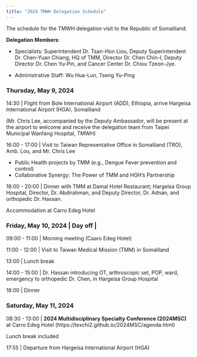 ```yaml
---
title: "2024 TMWH Delegation Schedule"
---
```


The schedule for the TMWH delegation visit to the Republic of Somaliland:

**Delegation Members**:

- Specialists: Superintendent Dr. Tsan-Hon Liou, Deputy Superintendent Dr. Chen-Yuan Chiang; HQ of TMM, Director Dr. Chen Chin-I, Deputy Director Dr. Chen Yu-Pin, and Cancer Center Dr. Chiou Tzeon-Jye.

- Administrative Staff: Wu Hua-Lun, Tseng Yu-Ping


### Thursday, May 9, 2024

14:30 | Flight from Bole International Airport (ADD), Ethiopia, arrive Hargeisa International Airport (HGA), Somaliland

(Mr. Chris Lee, accompanied by the Deputy Ambassador, will be present at the airport to welcome and receive the delegation team from Taipei Municipal Wanfang Hospital, TMWH)


16:00 - 17:00 | Visit to Taiwan Representative Office in Somaliland (TRO), Amb. Lou, and Mr. Chris Lee

  - Public Health projects by TMM (e.g., Dengue Fever prevention and control)
  - Collaborative Synergy: The Power of TMM and HGH's Partnership

18:00 - 20:00 | Dinner with TMM at Damal Hotel Restaurant;
Hargeisa Group Hospital, Director, Dr. Abdirahman, and Deputy Director, Dr. Adnan, and orthopedic Dr. Hassan.

<!-- (inviting) MoHD director general Dr. Hergeye; -->

Accommodation at Carro Edeg Hotel

### Friday, May 10, 2024 | Day off | 

09:00 - 11:00 | Morning meeting (Caaro Edeg Hotel)

11:00 - 12:00 | Visit to Taiwan Medical Mission (TMM) in Somaliland

13:00 | Lunch break

14:00 - 15:00 | Dr. Hassan introducing OT, arthroscopic set, POP, ward, emergency to orthopedic Dr. Chen, in Hargeisa Group Hospital

18:00 | Dinner


### Saturday, May 11, 2024

08:30 - 13:00 | **2024 Multidisciplinary Specialty Conference (2024MSC)** at Carro Edeg Hotel (https://texchi2.github.io/2024MSC/agenda.html)

Lunch break included
               
17:55         | Departure from Hargeisa International Airport (HGA)
